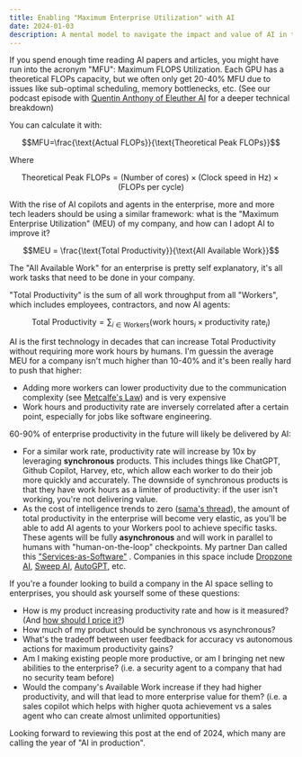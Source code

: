 ```yaml
---
title: Enabling "Maximum Enterprise Utilization" with AI  
date: 2024-01-03
description: A mental model to navigate the impact and value of AI in the enterprise.
---
```


If you spend enough time reading AI papers and articles, you might have run into the acronym "MFU": Maximum FLOPS Utilization. Each GPU has a theoretical FLOPs capacity, but we often only get 20-40% MFU due to issues like sub-optimal scheduling, memory bottlenecks, etc. (See our podcast episode with [Quentin Anthony of Eleuther AI](https://www.latent.space/p/transformers-math) for a deeper technical breakdown)

You can calculate it with:

$$MFU=\frac{\text{Actual FLOPs}}{\text{Theoretical Peak FLOPs}}$$

Where

$$\text{Theoretical Peak FLOPs} = (\text{Number of cores}) \times (\text{Clock speed in Hz}) \times (\text{FLOPs per cycle})$$

With the rise of AI copilots and agents in the enterprise, more and more tech leaders should be using a similar framework: what is the "Maximum Enterprise Utilization" (MEU) of my company, and how can I adopt AI to improve it?

$$MEU = \frac{\text{Total Productivity}}{\text{All Available Work}}$$

The "All Available Work" for an enterprise is pretty self explanatory, it's all work tasks that need to be done in your company. 

"Total Productivity" is the sum of all work throughput from all "Workers", which includes employees, contractors, and now AI agents: 

$$\text{Total Productivity} = \sum_{i \in \text{Workers}} (\text{work hours}_i \times \text{productivity rate}_i)$$

AI is the first technology in decades that can increase Total Productivity without requiring more work hours by humans. I'm guessin the average MEU for a company isn't much higher than 10-40% and it's been really hard to push that higher:
- Adding more workers can lower productivity due to the communication complexity (see [Metcalfe's Law](https://en.wikipedia.org/wiki/Metcalfe%27s_law)) and is very expensive
- Work hours and productivity rate are inversely correlated after a certain point, especially for jobs like software engineering.

60-90% of enterprise productivity in the future will likely be delivered by AI:
- For a similar work rate, productivity rate will increase by 10x by leveraging **synchronous** products. This includes things like ChatGPT, Github Copilot, Harvey, etc, which allow each worker to do their job more quickly and accurately. The downside of synchronous products is that they have work hours as a limiter of productivity: if the user isn't working, you're not delivering value.
- As the cost of intelligence trends to zero ([sama's thread](https://x.com/sama/status/1436028668082462748?s=20)), the amount of total productivity in the enterprise will become very elastic, as you'll be able to add AI agents to your Workers pool to achieve specific tasks. These agents will be fully **asynchronous** and will work in parallel to humans with "human-on-the-loop" checkpoints. My partner Dan called this ["Services-as-Software"](https://dannguyenhuu.substack.com/p/a-new-frontier-service-as-software) . Companies in this space include [Dropzone AI](https://dropzone.ai), [Sweep AI](https://sweep.dev/), [AutoGPT](https://github.com/Significant-Gravitas/AutoGPT), etc.

If you're a founder looking to build a company in the AI space selling to enterprises, you should ask yourself some of these questions:
- How is my product increasing productivity rate and how is it measured? (And [how should I price it?](https://dannguyenhuu.substack.com/p/the-price-is-ai-ght-a-short-discussion))
- How much of my product should be synchronous vs asynchronous? 
- What's the tradeoff between user feedback for accuracy vs autonomous actions for maximum productivity gains?
- Am I making existing people more productive, or am I bringing net new abilities to the enterprise? (i.e. a security agent to a company that had no security team before)
- Would the company's Available Work increase if they had higher productivity, and will that lead to more enterprise value for them? (i.e. a sales copilot which helps with higher quota achievement vs a sales agent who can create almost unlimited opportunities)

Looking forward to reviewing this post at the end of 2024, which many are calling the year of "AI in production". 